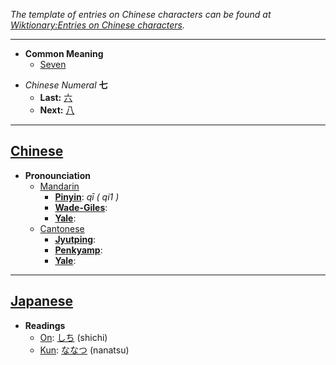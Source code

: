 ''The template of entries on Chinese characters can be found at [[Wiktionary:Entries on Chinese characters]].''

----

* '''Common Meaning'''
** [[Seven]]

*''Chinese Numeral'' '''七'''
**'''Last:''' [[六]]
**'''Next:''' [[八]]

----

== [[Chinese]] ==

*'''Pronounciation '''
**[[Mandarin]]
***'''[[Pinyin]]''': ''qī ( qi1 )''
***'''[[Wade-Giles]]''': 
***'''[[Yale]]''': 
**[[Cantonese]]
***'''[[Jyutping]]''': 
***'''[[Penkyamp]]''': 
***'''[[Yale]]''': 

----

== [[Japanese]] ==

*'''Readings'''
**[[On]]: [[しち]] (shichi)
**[[Kun]]: [[ななつ]] (nanatsu)